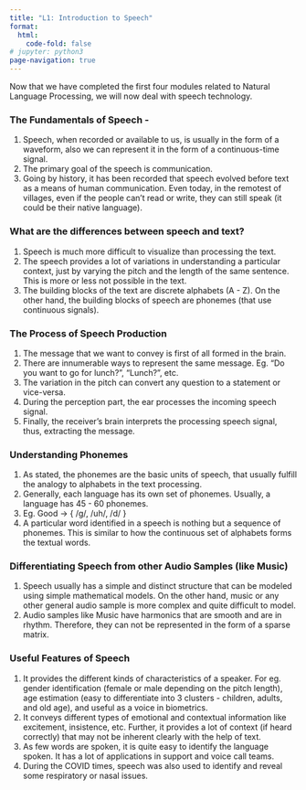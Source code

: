 ```yaml
---
title: "L1: Introduction to Speech"
format:
  html:
    code-fold: false
# jupyter: python3
page-navigation: true
---
```


Now that we have completed the first four modules related to Natural Language Processing, we will now deal with speech technology. 

### The Fundamentals of Speech - 

1. Speech, when recorded or available to us, is usually in the form of a waveform, also we can represent it in the form of a continuous-time signal. 
2. The primary goal of the speech is communication. 
3. Going by history, it has been recorded that speech evolved before text as a means of human communication. Even today, in the remotest of villages, even if the people can't read or write, they can still speak (it could be their native language). 

### What are the differences between speech and text?

1. Speech is much more difficult to visualize than processing the text.
2. The speech provides a lot of variations in understanding a particular context, just by varying the pitch and the length of the same sentence. This is more or less not possible in the text.
3. The building blocks of the text are discrete alphabets (A - Z). On the other hand, the building blocks of speech are phonemes (that use continuous signals). 

### The Process of Speech Production

1. The message that we want to convey is first of all formed in the brain. 
2. There are innumerable ways to represent the same message. Eg. "Do you want to go for lunch?", "Lunch?", etc.
3. The variation in the pitch can convert any question to a statement or vice-versa.
4. During the perception part, the ear processes the incoming speech signal. 
5. Finally, the receiver's brain interprets the processing speech signal, thus, extracting the message. 

### Understanding Phonemes

1. As stated, the phonemes are the basic units of speech, that usually fulfill the analogy to alphabets in the text processing. 
2. Generally, each language has its own set of phonemes. Usually, a language has 45 - 60 phonemes. 
3. Eg. Good -> { /g/, /uh/, /d/ }
4. A particular word identified in a speech is nothing but a sequence of phonemes. This is similar to how the continuous set of alphabets forms the textual words.

### Differentiating Speech from other Audio Samples (like Music)

1. Speech usually has a simple and distinct structure that can be modeled using simple mathematical models. On the other hand, music or any other general audio sample is more complex and quite difficult to model.
2. Audio samples like Music have harmonics that are smooth and are in rhythm. Therefore, they can not be represented in the form of a sparse matrix. 

### Useful Features of Speech 

1. It provides the different kinds of characteristics of a speaker. For eg. gender identification (female or male depending on the pitch length), age estimation (easy to differentiate into 3 clusters - children, adults, and old age), and useful as a voice in biometrics. 
2. It conveys different types of emotional and contextual information like excitement, insistence, etc. Further, it provides a lot of context (if heard correctly) that may not be inherent clearly with the help of text. 
3. As few words are spoken, it is quite easy to identify the language spoken. It has a lot of applications in support and voice call teams. 
4. During the COVID times, speech was also used to identify and reveal some respiratory or nasal issues. 